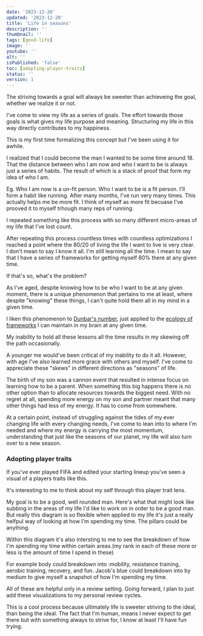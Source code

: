 ```yaml
---
date: '2023-12-20'
updated: '2023-12-20'
title: 'Life in seasons'
description: ''
thumbnail: ''
tags: [good-life]
image: ''
youtube: ''
alt: ''
isPublished: 'false'
toc: [adopting-player-traits]
status: ''
version: 1
---
```


The striving towards a goal will always be sweeter than achieveing the goal, whether we realize it or not.

I've come to view my life as a series of goals. The effort towards those goals is what gives my life purpose and meaning. Structuring my life in this way directly contributes to my happiness.

This is my first time formalizing this concept but I've been using it for awhile.

I realized that I could become the man I wanted to be some time around 18. That the distance between who I am now and who I want to be is always just a series of habits. The result of which is a stack of proof that form my idea of who I am.

Eg. Who I am now is a un-fit person. Who I want to be is a fit person. I'll form a habit like running. After many months, I've run very many times. This actually helps me be more fit. I think of myself as more fit becuase I've prooved it to myself trhough many reps of running.

I repeated something like this process with so many different micro-areas of my life that I've lost count.

After repeating this process countless times with countless optimizations I reached a point where the 80/20 of living the life I want to live is very clear. I don't mean to say I know it all. I'm still learning all the time. I mean to say that I have a series of frameworks for getting myself 80% there at any given time.

If that's so, what's the problem?

As I've aged, despite knowing how to be who I want to be at any given moment, there is a unique phenomenon that pertains to me at least, where despite "knowing" these things, I can't quite hold them all in my mind in a given time.

I liken this phenomenon to [Dunbar's number](https://en.wikipedia.org/wiki/Dunbar%27s_number), just applied to the [ecology of frameworks](http://jacobs.blue/journal/ecology-of-frameworks) I can maintain in my brain at any given time.

My inability to hold all these lessons all the time results in my skewing off the path occasionally.

A younger me would've been critical of my inability to do it all. However, with age I've also learned more grace with others and myself. I've come to appreciate these "skews" in different directions as "seasons" of life.

The birth of my son was a cannon event that resulted in intense focus on learning how to be a parent. When something this big happens there is no other option than to allocate resources towards the biggest need. With no regret at all, spending more energy on my son and partner meant that many other things had less of my energy. It has to come from somewhere.

At a certain point, instead of struggling against the tides of my ever changing life with every changing needs, I've come to lean into to where I'm needed and where my energy is carrying the most momentum, understanding that just like the seasons of our planet, my life will also turn over to a new season.

### Adopting player traits

If you've ever played FIFA and edited your starting lineup you've seen a visual of a players traits like this.

<div className="pt-3 pb-6">
  <BlogImage
    src="/journal/player-traits-fifa.png"
    alt="Player traits UI from FIFA"
    fig="Source"
    type="2"
    extSrc="https://www.fifa-infinity.com/fifa-22/new-fifa-22-career-mode-features-confirmed/"
    extSrcCopy="www.fifa-infinity.com"
  />
</div>

It's interesting to me to think about my self through this player trait lens.

My goal is to be a good, well rounded man. Here's what that might look like subbing in the areas of my life I'd like to work on in order to be a good man. But really this diagram is so flexible when applied to my life it's just a really helfpul way of looking at how I'm spending my time. The pillars could be anything.

<div className="pt-3 pb-6">
  <BlogImage
    src="/journal/player-traits-fifa.png"
    alt="Player traits UI from FIFA"
    fig="Source"
    type="2"
    extSrc="https://www.fifa-infinity.com/fifa-22/new-fifa-22-career-mode-features-confirmed/"
    extSrcCopy="www.fifa-infinity.com"
  />
</div>

Within this diagram it's also intersting to me to see the breakdown of how I'm spending my time within certain areas.(my rank in each of these more or less is the amount of time I spend in these)

For example body could breakdown into :mobility, resistance training, aerobic training, recovery, and fun. Jacob's blue could breakdown into by medium to give myself a snapshot of how I'm spending my time.

All of these are helpful only in a review setting. Going forward, I plan to just add these visualizations to my personal review cycles.

This is a cool process because ultimately life is sweeter striving to the ideal, than being the ideal. The fact that I'm human, means I never expect to get there but with something always to strive for, I know at least I'll have fun trying.

